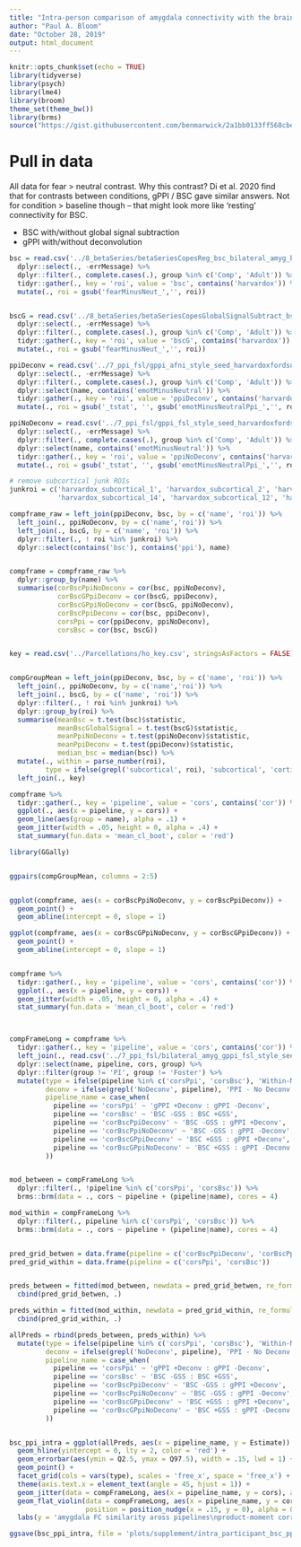 ```yaml
---
title: "Intra-person comparison of amygdala connectivity with the brain across gPPI/BSC pipelines"
author: "Paul A. Bloom"
date: "October 28, 2019"
output: html_document
---
```


```r
knitr::opts_chunk$set(echo = TRUE)
library(tidyverse)
library(psych)
library(lme4)
library(broom)
theme_set(theme_bw())
library(brms)
source("https://gist.githubusercontent.com/benmarwick/2a1bb0133ff568cbe28d/raw/fb53bd97121f7f9ce947837ef1a4c65a73bffb3f/geom_flat_violin.R")

```

# Pull in data


All data for fear > neutral contrast. Why this contrast? Di et al. 2020 find that for contrasts between conditions, gPPI / BSC gave similar answers. Not for condition > baseline though -- that might look more like 'resting' connectivity for BSC.

* BSC with/without global signal subtraction
* gPPI with/without deconvolution



```r
bsc = read.csv('../8_betaSeries/betaSeriesCopesReg_bsc_bilateral_amyg_brain.csv', stringsAsFactors = FALSE) %>%
  dplyr::select(., -errMessage) %>%
  dplyr::filter(., complete.cases(.), group %in% c('Comp', 'Adult')) %>%
  tidyr::gather(., key = 'roi', value = 'bsc', contains('harvardox')) %>%
  mutate(., roi = gsub('fearMinusNeut_','', roi)) 


bscG = read.csv('../8_betaSeries/betaSeriesCopesGlobalSignalSubtract_bsc_bilateral_amyg_brain.csv', stringsAsFactors = FALSE) %>%
  dplyr::select(., -errMessage) %>%
  dplyr::filter(., complete.cases(.), group %in% c('Comp', 'Adult')) %>%
  tidyr::gather(., key = 'roi', value = 'bscG', contains('harvardox')) %>%
  mutate(., roi = gsub('fearMinusNeut_','', roi)) 

ppiDeconv = read.csv('../7_ppi_fsl/gppi_afni_style_seed_harvardoxfordsubcortical_bilateralamyg_ALL_HO_REGIONS.csv', stringsAsFactors = FALSE) %>%
  dplyr::select(., -errMessage) %>%
  dplyr::filter(., complete.cases(.), group %in% c('Comp', 'Adult')) %>%
  dplyr::select(name, contains('emotMinusNeutral')) %>%
  tidyr::gather(., key = 'roi', value = 'ppiDeconv', contains('harvardox')) %>%
  mutate(., roi = gsub('_tstat', '', gsub('emotMinusNeutralPpi_','', roi)))

ppiNoDeconv = read.csv('../7_ppi_fsl/gppi_fsl_style_seed_harvardoxfordsubcortical_bilateralamyg_ALL_HO_REGIONS.csv', stringsAsFactors = FALSE) %>%
  dplyr::select(., -errMessage) %>%
  dplyr::filter(., complete.cases(.), group %in% c('Comp', 'Adult')) %>%
  dplyr::select(name, contains('emotMinusNeutral')) %>%
  tidyr::gather(., key = 'roi', value = 'ppiNoDeconv', contains('harvardox')) %>%
  mutate(., roi = gsub('_tstat', '', gsub('emotMinusNeutralPpi_','', roi)))


```


```r
# remove subcortical junk ROIs
junkroi = c('harvardox_subcortical_1', 'harvardox_subcortical_2', 'harvardox_subcortical_3', 
            'harvardox_subcortical_14', 'harvardox_subcortical_12', 'harvardox_subcortical_13', 'harvardox_subcortical_8')

compframe_raw = left_join(ppiDeconv, bsc, by = c('name', 'roi')) %>%
  left_join(., ppiNoDeconv, by = c('name','roi')) %>%
  left_join(., bscG, by = c('name', 'roi')) %>%
  dplyr::filter(., ! roi %in% junkroi) %>%
  dplyr::select(contains('bsc'), contains('ppi'), name) 


compframe = compframe_raw %>%
  dplyr::group_by(name) %>%
  summarise(corBscPpiNoDeconv = cor(bsc, ppiNoDeconv),
            corBscGPpiDeconv = cor(bscG, ppiDeconv),
            corBscGPpiNoDeconv = cor(bscG, ppiNoDeconv),
            corBscPpiDeconv = cor(bsc, ppiDeconv),
            corsPpi = cor(ppiDeconv, ppiNoDeconv),
            corsBsc = cor(bsc, bscG)) 


key = read.csv('../Parcellations/ho_key.csv', stringsAsFactors = FALSE)


compGroupMean = left_join(ppiDeconv, bsc, by = c('name', 'roi')) %>%
  left_join(., ppiNoDeconv, by = c('name','roi')) %>%
  left_join(., bscG, by = c('name', 'roi')) %>%
  dplyr::filter(., ! roi %in% junkroi) %>%
  dplyr::group_by(roi) %>%
  summarise(meanBsc = t.test(bsc)$statistic,
            meanBscGlobalSignal = t.test(bscG)$statistic,
            meanPpiNoDeconv = t.test(ppiNoDeconv)$statistic,
            meanPpiDeconv = t.test(ppiDeconv)$statistic,
            median_bsc = median(bsc)) %>%
  mutate(., within = parse_number(roi),
         type = ifelse(grepl('subcortical', roi), 'subcortical', 'cortical')) %>%
  left_join(., key)
```

```r
compframe %>%
  tidyr::gather(., key = 'pipeline', value = 'cors', contains('cor')) %>%
  ggplot(., aes(x = pipeline, y = cors)) +
  geom_line(aes(group = name), alpha = .1) +
  geom_jitter(width = .05, height = 0, alpha = .4) +
  stat_summary(fun.data = 'mean_cl_boot', color = 'red')

```


```r
library(GGally)


ggpairs(compGroupMean, columns = 2:5)


ggplot(compframe, aes(x = corBscPpiNoDeconv, y = corBscPpiDeconv)) +
  geom_point() +
  geom_abline(intercept = 0, slope = 1)

ggplot(compframe, aes(x = corBscGPpiNoDeconv, y = corBscGPpiDeconv)) +
  geom_point() +
  geom_abline(intercept = 0, slope = 1)


compframe %>%
  tidyr::gather(., key = 'pipeline', value = 'cors', contains('cor')) %>%
  ggplot(., aes(x = pipeline, y = cors)) +
  geom_jitter(width = .05, height = 0, alpha = .4) +
  stat_summary(fun.data = 'mean_cl_boot', color = 'red')



compFrameLong = compframe %>%
  tidyr::gather(., key = 'pipeline', value = 'cors', contains('cor')) %>%
  left_join(., read.csv('../7_ppi_fsl/bilateral_amyg_gppi_fsl_style_seed_harvardoxfordsubcortical_bilateralamyg.feat_ppi_roi.csv', stringsAsFactors = FALSE)) %>%
  dplyr::select(name, pipeline, cors, group) %>%
  dplyr::filter(group != 'PI', group != 'Foster') %>%
  mutate(type = ifelse(pipeline %in% c('corsPpi', 'corsBsc'), 'Within-Method', 'Between-Method'),
         deconv = ifelse(grepl('NoDeconv', pipeline), 'PPI - No Deconv', 'PPI - Deconv'),
         pipeline_name = case_when(
           pipeline == 'corsPpi' ~ 'gPPI +Deconv : gPPI -Deconv',
           pipeline == 'corsBsc' ~ 'BSC -GSS : BSC +GSS',
           pipeline == 'corBscPpiDeconv' ~ 'BSC -GSS : gPPI +Deconv',
           pipeline == 'corBscPpiNoDeconv' ~ 'BSC -GSS : gPPI -Deconv',
           pipeline == 'corBscGPpiDeconv' ~ 'BSC +GSS : gPPI +Deconv',
           pipeline == 'corBscGPpiNoDeconv' ~ 'BSC +GSS : gPPI -Deconv',
         ))


mod_between = compFrameLong %>%
  dplyr::filter(., !pipeline %in% c('corsPpi', 'corsBsc')) %>%
  brms::brm(data = ., cors ~ pipeline + (pipeline|name), cores = 4)

mod_within = compFrameLong %>%
  dplyr::filter(., pipeline %in% c('corsPpi', 'corsBsc')) %>%
  brms::brm(data = ., cors ~ pipeline + (pipeline|name), cores = 4)


pred_grid_betwen = data.frame(pipeline = c('corBscPpiDeconv', 'corBscPpiNoDeconv', 'corBscGPpiDeconv', 'corBscGPpiNoDeconv'))
pred_grid_within = data.frame(pipeline = c('corsPpi', 'corsBsc'))


preds_between = fitted(mod_between, newdata = pred_grid_betwen, re_formula = NA) %>%
  cbind(pred_grid_betwen, .) 

preds_within = fitted(mod_within, newdata = pred_grid_within, re_formula = NA) %>%
  cbind(pred_grid_within, .) 

allPreds = rbind(preds_between, preds_within) %>%
  mutate(type = ifelse(pipeline %in% c('corsPpi', 'corsBsc'), 'Within-Method', 'Between-Method'),
         deconv = ifelse(grepl('NoDeconv', pipeline), 'PPI - No Deconv', 'PPI - Deconv'),
         pipeline_name = case_when(
           pipeline == 'corsPpi' ~ 'gPPI +Deconv : gPPI -Deconv',
           pipeline == 'corsBsc' ~ 'BSC -GSS : BSC +GSS',
           pipeline == 'corBscPpiDeconv' ~ 'BSC -GSS : gPPI +Deconv',
           pipeline == 'corBscPpiNoDeconv' ~ 'BSC -GSS : gPPI -Deconv',
           pipeline == 'corBscGPpiDeconv' ~ 'BSC +GSS : gPPI +Deconv',
           pipeline == 'corBscGPpiNoDeconv' ~ 'BSC +GSS : gPPI -Deconv',
         ))


bsc_ppi_intra = ggplot(allPreds, aes(x = pipeline_name, y = Estimate)) +
  geom_hline(yintercept = 0, lty = 2, color = 'red') +
  geom_errorbar(aes(ymin = Q2.5, ymax = Q97.5), width = .15, lwd = 1) +
  geom_point() + 
  facet_grid(cols = vars(type), scales = 'free_x', space = 'free_x') +
  theme(axis.text.x = element_text(angle = 45, hjust = 1)) +
  geom_jitter(data = compFrameLong, aes(x = pipeline_name, y = cors), alpha = .1, width = .1, height = 0) +
  geom_flat_violin(data = compFrameLong, aes(x = pipeline_name, y = cors), 
                   position = position_nudge(x = .15, y = 0), alpha = 0) +
  labs(y = 'amygdala FC similarity aross pipelines\nproduct-moment correlation', x = '')

ggsave(bsc_ppi_intra, file = 'plots/supplement/intra_participant_bsc_ppi.pdf', height = 4, width = 6)
```

